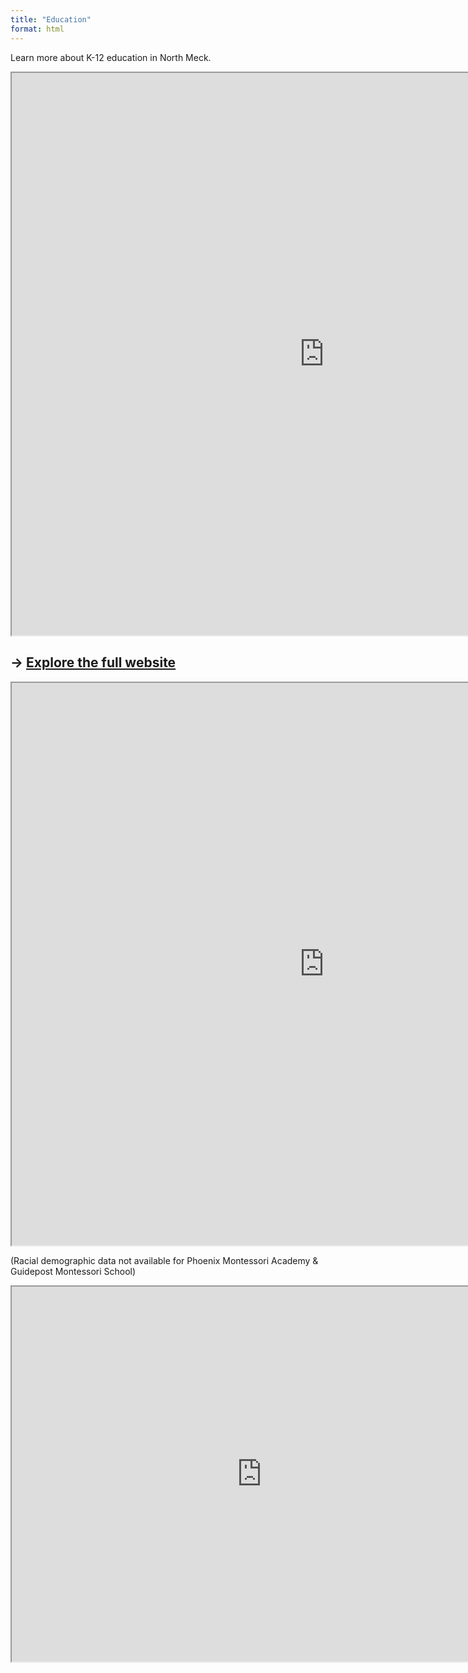 ```yaml
---
title: "Education"
format: html
---
```


Learn more about K-12 education in North Meck.

```{=html}
<iframe width="1000" height="900" src="https://mcmap.org/geoportal/" title="CMS Map"></iframe>
```

## → [Explore the full website](https://mcmap.org/geoportal/) {style="line-height: 1.2;"}

```{=html}
<iframe width="1000" height="900" src="https://allievor.shinyapps.io/education-bar-graph/" title="Racial Demographics"></iframe>
```

(Racial demographic data not available for Phoenix Montessori Academy & Guidepost Montessori School)

```{=html}
<iframe width="800" height="600" src="https://allievor.shinyapps.io/education-information/" title="School Information"></iframe>
```
